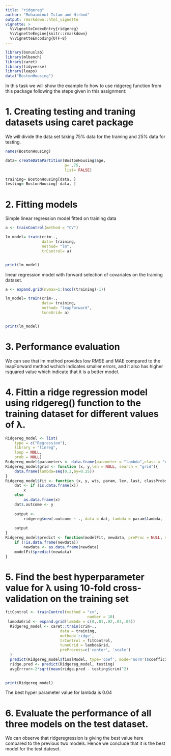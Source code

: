 ```yaml
---
title: "ridgereg"
author: "Muhaiminul Islam and Hirbod"
output: rmarkdown::html_vignette
vignette: >
  %\VignetteIndexEntry{ridgereg}
  %\VignetteEngine{knitr::rmarkdown}
  %\VignetteEncoding{UTF-8}
---
```


```r
library(bonuslab)
library(mlbench)
library(caret)
library(tidyverse)
library(leaps)
data("BostonHousing")


```
In this task we will show the example fo how to use ridgereg function from this package following the steps given in this assignment:


# 1. Creating testing and traning datasets using caret package

We will divide the data set taking 75% data for the training and 25% data for testing.

```r

names(BostonHousing)

data= createDataPartition(BostonHousing$age, 
                          p= .75,
                          list= FALSE)

training= BostonHousing[data, ]
testing= BostonHousing[-data, ]

```

# 2. Fitting models

Simple linear regression model fitted on training data



```r

a <- trainControl(method = "CV")

lm_model= train(crim~.,
                data= training,
                method= "lm",
                trControl= a)


print(lm_model)

```

linear regression model with forward selection of covariates on the training dataset.


```r

a <- expand.grid(nvmax=1:(ncol(training)-1))

lm_model= train(crim~.,
                data= training,
                method= "leapForward",
                tuneGrid= a)


print(lm_model)


```


# 3. Performance evaluation


We can see that lm method provides low RMSE and MAE compared to the leapForward method wchich indicates smaller errors, and it also has higher rsquared value which indicate that it is a better model. 


# 4. Fittin a ridge regression model using ridgereg() function to the training dataset for different values of λ.



```r
Ridgereg_model <- list(
    type = c("Regression"),
    library = "linreg",
    loop = NULL,
    prob = NULL)
Ridgereg_model$parameters <- data.frame(parameter = "lambda",class = "numeric", label = "lambda")
Ridgereg_model$grid <- function (x, y,len = NULL, search = "grid"){
    data.frame(lambda=seq(0,2,by=0.25))
}
Ridgereg_model$fit <- function (x, y, wts, param, lev, last, classProbs, ...){
    dat <- if (is.data.frame(x))
        x
    else
        as.data.frame(x)
    dat$.outcome <- y
    
    output <-
        ridgereg$new(.outcome ~ ., data = dat, lambda = param$lambda, ...)
    
    output
}
Ridgereg_model$predict <- function(modelFit, newdata, preProc = NULL, submodels = NULL){
    if (!is.data.frame(newdata))
        newdata <- as.data.frame(newdata)
    modelFit$predict(newdata)
}
```

# 5. Find the best hyperparameter value for λ using 10-fold cross-validation on the training set


```r

fitControl <- trainControl(method = "cv",
                                    number = 10)
 lambdaGrid <- expand.grid(lambda = c(0,.01,.02,.03,.04))
  Ridgereg_model <- caret::train(crim~.,
                        data = training,
                        method='ridge',
                        trControl = fitControl,
                        tuneGrid = lambdaGrid,
                        preProcess=c('center', 'scale')
  )
  predict(Ridgereg_model$finalModel, type='coef', mode='norm')$coefficients[13,]
  ridge.pred <- predict(Ridgereg_model, testing)
  avgErrror<-2*sqrt(mean(ridge.pred - testing$crim)^2)
  

print(Ridgereg_model)

```


The best hyper parameter value for lambda is 0.04



# 6. Evaluate the performance of all three models on the test dataset.

We can observe that ridgeregression is giving the best value here compared to the previous two models. Hence we conclude that it is the best model for the test dateset. 

